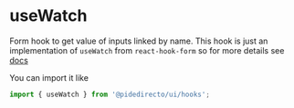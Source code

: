 
<Meta title='hooks/useWatch' />

# useWatch

Form hook to get value of inputs linked by name.
This hook is just an implementation of `useWatch` from `react-hook-form` so for more details see [docs](https://react-hook-form.com/docs/usewatch)

You can import it like

```ts
import { useWatch } from '@pidedirecto/ui/hooks';
```
